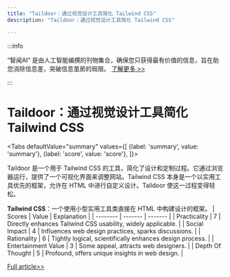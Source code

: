 ```yaml
---
title: "Taildoor：通过视觉设计工具简化 Tailwind CSS"
description: "Taildoor：通过视觉设计工具简化 Tailwind CSS"

---
```



:::info

“智闻AI“ 是由人工智能编撰的刊物集合，确保您只获得最有价值的信息，旨在助您消除信息差，突破信息茧房的局限。  [了解更多 >>](/)

:::

# Taildoor：通过视觉设计工具简化 Tailwind CSS


<Tabs
	defaultValue="summary"
	values={[
	{label: 'summary', value: 'summary'},
	{label: 'score', value: 'score'},
]}>
<TabItem value="summary">


Taildoor 是一个用于 Tailwind CSS 的工具，简化了设计和定制过程。它通过浏览器运行，提供了一个可视化界面来调整网站。Tailwind CSS 本身是一个以实用工具优先的框架，允许在 HTML 中进行自定义设计。Taildoor 使这一过程变得轻松。

**Tailwind CSS**：一个使用小型实用工具类直接在 HTML 中构建设计的框架。
</TabItem>
<TabItem value="score">
	| Scores     | Value   | Explanation |
	| -------- | ------- | ------- |
	| Practicality  | 7    | Directly enhances Tailwind CSS usability, widely applicable.    |
	| Social Impact | 4     | Influences web design practices, sparks discussions.    |
	| Rationality    | 6    | Tightly logical, scientifically enhances design process.    |
	| Entertainment Value    | 3    | Some appeal, attracts web designers.    |
	| Depth Of Thought    | 5    | Profound, offers unique insights in web design.    |
</TabItem>
</Tabs>

[Full article>>](https://www.producthunt.com/posts/taildoor)
